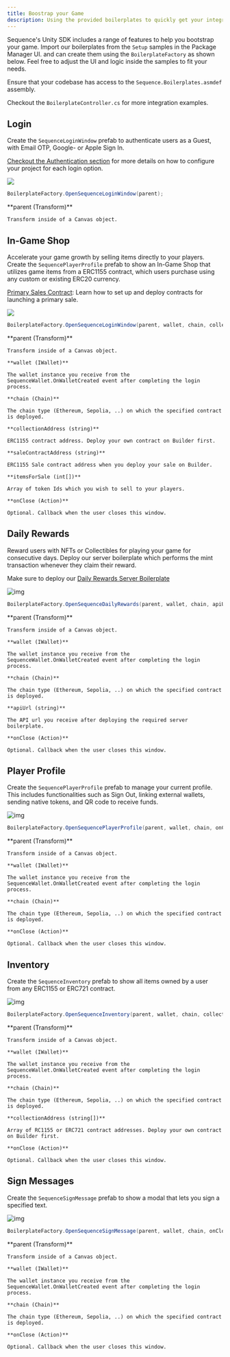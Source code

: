 ```yaml
---
title: Boostrap your Game
description: Using the provided boilerplates to quickly get your integration up and running.
---
```


Sequence's Unity SDK includes a range of features to help you bootstrap your game.
Import our boilerplates from the `Setup` samples in the Package Manager UI.
and can create them using the `BoilerplateFactory` as shown below. Feel free to adjust the UI and logic inside the samples to fit your needs.

Ensure that your codebase has access to the `Sequence.Boilerplates.asmdef` assembly.

Checkout the `BoilerplateController.cs` for more integration examples.

## Login

Create the `SequenceLoginWindow` prefab to authenticate users as a Guest, with Email OTP, Google- or Apple Sign In.

[Checkout the Authentication section](/sdk/unity/onboard/authentication/intro) for more details on how to configure
your project for each login option.

<Frame>
    <img src="/images/unity/unity_boilerplate_login.png"/>
</Frame>

```csharp
BoilerplateFactory.OpenSequenceLoginWindow(parent);
```

<Accordion title="Parameters">
    **parent (Transform)**

    Transform inside of a Canvas object.
</Accordion>

## In-Game Shop

Accelerate your game growth by selling items directly to your players. Create the `SequencePlayerProfile` prefab to
show an In-Game Shop that utilizes game items from a ERC1155 contract, which users purchase using any custom or
existing ERC20 currency.

[Primary Sales Contract](/solutions/collectibles/contracts/deploy-primary-sales-contract/): Learn how to set up and deploy contracts for launching a primary sale.

<Frame>
    <img src="/images/unity/unity_boilerplate_shop.png" />
</Frame>

```csharp
BoilerplateFactory.OpenSequenceLoginWindow(parent, wallet, chain, collectionAddress, saleContractAddress, itemsForSale, onClose);
```

<Accordion title="Parameters">
    **parent (Transform)**

    Transform inside of a Canvas object.

    **wallet (IWallet)**

    The wallet instance you receive from the SequenceWallet.OnWalletCreated event after completing the login process.

    **chain (Chain)**

    The chain type (Ethereum, Sepolia, ..) on which the specified contract is deployed.

    **collectionAddress (string)**

    ERC1155 contract address. Deploy your own contract on Builder first.

    **saleContractAddress (string)**

    ERC1155 Sale contract address when you deploy your sale on Builder.

    **itemsForSale (int[])**

    Array of token Ids which you wish to sell to your players.

    **onClose (Action)**

    Optional. Callback when the user closes this window.
</Accordion>

## Daily Rewards

Reward users with NFTs or Collectibles for playing your game for consecutive days. Deploy our server boilerplate
which performs the mint transaction whenever they claim their reward.

Make sure to deploy our [Daily Rewards Server Boilerplate](https://github.com/0xsequence-demos/daily-rewards-server-boilerplate)

<Frame>
    <img alt="img" src="/images/unity/unity_boilerplate_daily_rewards.png"/>
</Frame>

```csharp
BoilerplateFactory.OpenSequenceDailyRewards(parent, wallet, chain, apiUrl, onClose);
```

<Accordion title="Parameters">
    **parent (Transform)**

    Transform inside of a Canvas object.

    **wallet (IWallet)**

    The wallet instance you receive from the SequenceWallet.OnWalletCreated event after completing the login process.

    **chain (Chain)**

    The chain type (Ethereum, Sepolia, ..) on which the specified contract is deployed.

    **apiUrl (string)**

    The API url you receive after deploying the required server boilerplate.

    **onClose (Action)**

    Optional. Callback when the user closes this window.
</Accordion>

## Player Profile

Create the `SequencePlayerProfile` prefab to manage your current profile. This includes functionalities such as Sign Out,
linking external wallets, sending native tokens, and QR code to receive funds.

<Frame>
    <img alt="img" src="/images/unity/unity_boilerplate_profile.png"/>
</Frame>

```csharp
BoilerplateFactory.OpenSequencePlayerProfile(parent, wallet, chain, onClose);
```

<Accordion title="Parameters">
    **parent (Transform)**

    Transform inside of a Canvas object.

    **wallet (IWallet)**

    The wallet instance you receive from the SequenceWallet.OnWalletCreated event after completing the login process.

    **chain (Chain)**

    The chain type (Ethereum, Sepolia, ..) on which the specified contract is deployed.

    **onClose (Action)**

    Optional. Callback when the user closes this window.
</Accordion>

## Inventory

Create the `SequenceInventory` prefab to show all items owned by a user from any ERC1155 or ERC721 contract.

<Frame>
    <img alt="img" src="/images/unity/unity_boilerplate_inventory.png"/>
</Frame>

```csharp
BoilerplateFactory.OpenSequenceInventory(parent, wallet, chain, collections, onClose);
```

<Accordion title="Parameters">
    **parent (Transform)**

    Transform inside of a Canvas object.

    **wallet (IWallet)**

    The wallet instance you receive from the SequenceWallet.OnWalletCreated event after completing the login process.

    **chain (Chain)**

    The chain type (Ethereum, Sepolia, ..) on which the specified contract is deployed.

    **collectionAddress (string[])**

    Array of RC1155 or ERC721 contract addresses. Deploy your own contract on Builder first.

    **onClose (Action)**

    Optional. Callback when the user closes this window.
</Accordion>

## Sign Messages

Create the `SequenceSignMessage` prefab to show a modal that lets you sign a specified text.

<Frame>
    <img alt="img" src="/images/unity/unity_boilerplate_signmessage.png"/>
</Frame>

```csharp
BoilerplateFactory.OpenSequenceSignMessage(parent, wallet, chain, onClose);
```

<Accordion title="Parameters">
    **parent (Transform)**

    Transform inside of a Canvas object.

    **wallet (IWallet)**

    The wallet instance you receive from the SequenceWallet.OnWalletCreated event after completing the login process.

    **chain (Chain)**

    The chain type (Ethereum, Sepolia, ..) on which the specified contract is deployed.

    **onClose (Action)**

    Optional. Callback when the user closes this window.
</Accordion>
